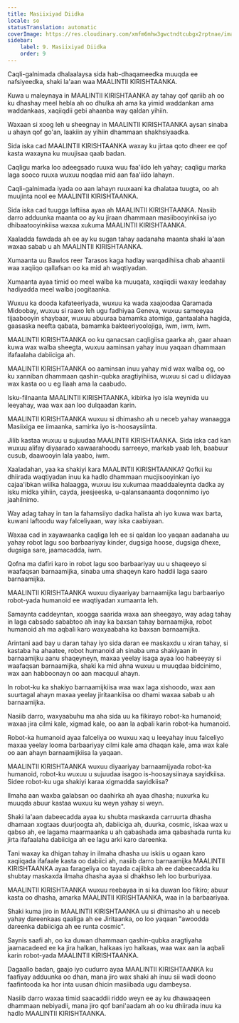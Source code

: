 ```yaml
---
title: Masiixiyad Diidka
locale: so
statusTranslation: automatic
coverImage: https://res.cloudinary.com/xmfm6mhw3gwctndtcubgx2rptnae/image/upload/v1741354419/small_cover_la_gran_rebelion_28716e29d2.webp
sidebar:
    label: 9. Masiixiyad Diidka
    order: 9
---
```

Caqli-galnimada dhalaalaysa sida hab-dhaqameedka muuqda ee nafsiyeedka, shaki la'aan waa MAALINTII KIRISHTAANKA.

Kuwa u maleynaya in MAALINTII KIRISHTAANKA ay tahay qof qariib ah oo ku dhashay meel hebla ah oo dhulka ah ama ka yimid waddankan ama waddankaas, xaqiiqdii gebi ahaanba way qaldan yihiin.

Waxaan si xoog leh u sheegnay in MAALINTII KIRISHTAANKA aysan sinaba u ahayn qof go'an, laakiin ay yihiin dhammaan shakhsiyaadka.

Sida iska cad MAALINTII KIRISHTAANKA waxay ku jirtaa qoto dheer ee qof kasta waxayna ku muujisaa qaab badan.

Caqligu marka loo adeegsado ruuxa wuu faa'iido leh yahay; caqligu marka laga sooco ruuxa wuxuu noqdaa mid aan faa'iido lahayn.

Caqli-galnimada iyada oo aan lahayn ruuxaani ka dhalataa tuugta, oo ah muujinta nool ee MAALINTII KIRISHTAANKA.

Sida iska cad tuugga laftiisa ayaa ah MAALINTII KIRISHTAANKA. Nasiib darro adduunka maanta oo ay ku jiraan dhammaan masiibooyinkiisa iyo dhibaatooyinkiisa waxaa xukuma MAALINTII KIRISHTAANKA.

Xaaladda fawdada ah ee ay ku sugan tahay aadanaha maanta shaki la'aan waxaa sabab u ah MAALINTII KIRISHTAANKA.

Xumaanta uu Bawlos reer Tarasos kaga hadlay warqadihiisa dhab ahaantii waa xaqiiqo qallafsan oo ka mid ah waqtiyadan.

Xumaanta ayaa timid oo meel walba ka muuqata, xaqiiqdii waxay leedahay hadiyadda meel walba joogitaanka.

Wuxuu ka dooda kafateeriyada, wuxuu ka wada xaajoodaa Qaramada Midoobay, wuxuu si raaxo leh ugu fadhiyaa Geneva, wuxuu sameeyaa tijaabooyin shaybaar, wuxuu abuuraa bamamka atomiga, gantaalaha hagida, gaasaska neefta qabata, bamamka bakteeriyoolojiga, iwm, iwm, iwm.

MAALINTII KIRISHTAANKA oo ku qanacsan caqligiisa gaarka ah, gaar ahaan kuwa wax walba sheegta, wuxuu aaminsan yahay inuu yaqaan dhammaan ifafaalaha dabiiciga ah.

MAALINTII KIRISHTAANKA oo aaminsan inuu yahay mid wax walba og, oo ku xanniban dhammaan qashin-qubka aragtiyihiisa, wuxuu si cad u diidayaa wax kasta oo u eg Ilaah ama la caabudo.

Isku-filnaanta MAALINTII KIRISHTAANKA, kibirka iyo isla weynida uu leeyahay, waa wax aan loo dulqaadan karin.

MAALINTII KIRISHTAANKA wuxuu si dhimasho ah u neceb yahay wanaagga Masiixiga ee iimaanka, samirka iyo is-hoosaysiinta.

Jilib kastaa wuxuu u sujuudaa MAALINTII KIRISHTAANKA. Sida iska cad kan wuxuu alifay diyaarado xawaarahoodu sarreeyo, markab yaab leh, baabuur cusub, daawooyin lala yaabo, iwm.

Xaaladahan, yaa ka shakiyi kara MAALINTII KIRISHTAANKA? Qofkii ku dhiirada waqtiyadan inuu ka hadlo dhammaan mucjisooyinkan iyo cajaa'ibkan wiilka halaagga, wuxuu isu xukumaa maaddaaleynta dadka ay isku midka yihiin, cayda, jeesjeeska, u-qalansanaanta doqonnimo iyo jaahilnimo.

Way adag tahay in tan la fahamsiiyo dadka halista ah iyo kuwa wax barta, kuwani laftoodu way falceliyaan, way iska caabiyaan.

Waxaa cad in xayawaanka caqliga leh ee si qaldan loo yaqaan aadanaha uu yahay robot lagu soo barbaariyay kinder, dugsiga hoose, dugsiga dhexe, dugsiga sare, jaamacadda, iwm.

Qofna ma dafiri karo in robot lagu soo barbaariyay uu u shaqeeyo si waafaqsan barnaamijka, sinaba uma shaqeyn karo haddii laga saaro barnaamijka.

MAALINTII KIRISHTAANKA wuxuu diyaariyay barnaamijka lagu barbaariyo robot-yada humanoid ee waqtiyadan xumaanta leh.

Samaynta caddeyntan, xoogga saarida waxa aan sheegayo, way adag tahay in laga cabsado sababtoo ah inay ka baxsan tahay barnaamijka, robot humanoid ah ma aqbali karo waxyaabaha ka baxsan barnaamijka.

Arintani aad bay u daran tahay iyo sida daran ee maskaxdu u xiran tahay, si kastaba ha ahaatee, robot humanoid ah sinaba uma shakiyaan in barnaamijku aanu shaqeyneyn, maxaa yeelay isaga ayaa loo habeeyay si waafaqsan barnaamijka, shaki ka mid ahna wuxuu u muuqdaa bidcinimo, wax aan habboonayn oo aan macquul ahayn.

In robot-ku ka shakiyo barnaamijkiisa waa wax laga xishoodo, wax aan suurtagal ahayn maxaa yeelay jiritaankiisa oo dhami waxaa sabab u ah barnaamijka.

Nasiib darro, waxyaabuhu ma aha sida uu ka fikirayo robot-ka humanoid; waxaa jira cilmi kale, xigmad kale, oo aan la aqbali karin robot-ka humanoid.

Robot-ka humanoid ayaa falceliya oo wuxuu xaq u leeyahay inuu falceliyo maxaa yeelay looma barbaariyay cilmi kale ama dhaqan kale, ama wax kale oo aan ahayn barnaamijkiisa la yaqaan.

MAALINTII KIRISHTAANKA wuxuu diyaariyay barnaamijyada robot-ka humanoid, robot-ku wuxuu u sujuudaa isagoo is-hoosaysiinaya sayidkiisa. Sidee robot-ku uga shakiyi karaa xigmadda sayidkiisa?

Ilmaha aan waxba galabsan oo daahirka ah ayaa dhasha; nuxurka ku muuqda abuur kastaa wuxuu ku weyn yahay si weyn.

Shaki la'aan dabeecadda ayaa ku shubta maskaxda carruurta dhasha dhamaan xogtaas duurjoogta ah, dabiiciga ah, duurka, cosmic, iskaa wax u qabso ah, ee lagama maarmaanka u ah qabashada ama qabashada runta ku jirta ifafaalaha dabiiciga ah ee lagu arki karo dareenka.

Tani waxay ka dhigan tahay in ilmaha dhasha uu iskiis u ogaan karo xaqiiqada ifafaale kasta oo dabiici ah, nasiib darro barnaamijka MAALINTII KIRISHTAANKA ayaa farageliya oo tayada cajiibka ah ee dabeecadda ku shubtay maskaxda ilmaha dhasha ayaa si dhakhso leh loo burburiyaa.

MAALINTII KIRISHTAANKA wuxuu reebayaa in si ka duwan loo fikiro; abuur kasta oo dhasha, amarka MAALINTII KIRISHTAANKA, waa in la barbaariyaa.

Shaki kuma jiro in MAALINTII KIRISHTAANKA uu si dhimasho ah u neceb yahay dareenkaas qaaliga ah ee Jiritaanka, oo loo yaqaan "awoodda dareenka dabiiciga ah ee runta cosmic".

Saynis saafi ah, oo ka duwan dhammaan qashin-qubka aragtiyaha jaamacadeed ee ka jira halkan, halkaas iyo halkaas, waa wax aan la aqbali karin robot-yada MAALINTII KIRISHTAANKA.

Dagaallo badan, gaajo iyo cudurro ayaa MAALINTII KIRISHTAANKA ku faafiyay adduunka oo dhan, mana jiro wax shaki ah inuu sii wadi doono faafintooda ka hor inta uusan dhicin masiibada ugu dambeysa.

Nasiib darro waxaa timid saacaddii riddo weyn ee ay ku dhawaaqeen dhammaan nebiyadii, mana jiro qof bani'aadam ah oo ku dhiirada inuu ka hadlo MAALINTII KIRISHTAANKA.

